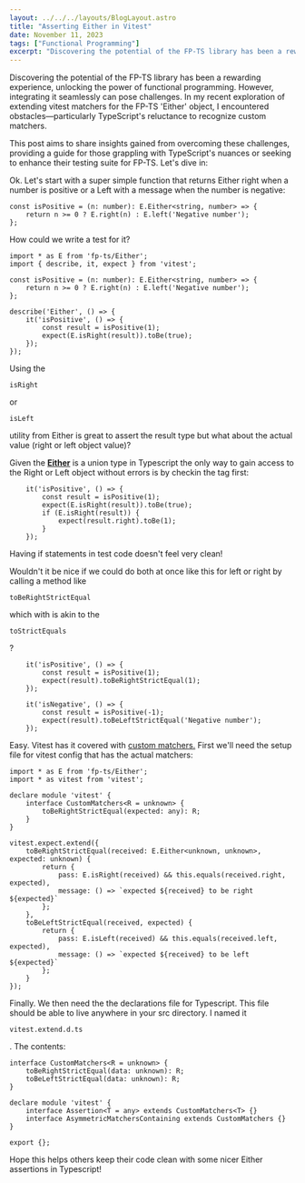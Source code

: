 ```yaml
---
layout: ../../../layouts/BlogLayout.astro
title: "Asserting Either in Vitest"
date: November 11, 2023
tags: ["Functional Programming"]
excerpt: "Discovering the potential of the FP-TS library has been a rewarding experience, unlocking the power of functional programming. However, integrating it seamle..."
---
```


Discovering the potential of the FP-TS library has been a rewarding experience, unlocking the power of functional programming. However, integrating it seamlessly can pose challenges. In my recent exploration of extending vitest matchers for the FP-TS 'Either' object, I encountered obstacles—particularly TypeScript's reluctance to recognize custom matchers.

This post aims to share insights gained from overcoming these challenges, providing a guide for those grappling with TypeScript's nuances or seeking to enhance their testing suite for FP-TS. Let's dive in:

Ok. Let's start with a super simple function that returns Either right when a number is positive or a Left with a message when the number is negative:

```
const isPositive = (n: number): E.Either<string, number> => {  
	return n >= 0 ? E.right(n) : E.left('Negative number');  
};
```

How could we write a test for it?

```
import * as E from 'fp-ts/Either';  
import { describe, it, expect } from 'vitest';  
  
const isPositive = (n: number): E.Either<string, number> => {  
	return n >= 0 ? E.right(n) : E.left('Negative number');  
};  
  
describe('Either', () => {  
	it('isPositive', () => {  
		const result = isPositive(1);  
		expect(E.isRight(result)).toBe(true);  
	});  
});  

```

Using the 
```
isRight
```
 or 
```
isLeft
```
 utility from Either is great to assert the result type but what about the actual value (right or left object value)?

Given the **[Either](https://gcanti.github.io/fp-ts/modules/Either.ts.html)** is a union type in Typescript the only way to gain access to the Right or Left object without errors is by checkin the tag first:

```
	it('isPositive', () => {  
		const result = isPositive(1);  
		expect(E.isRight(result)).toBe(true);  
		if (E.isRight(result)) {  
			expect(result.right).toBe(1);  
		}  
	});
```

Having if statements in test code doesn't feel very clean!

Wouldn't it be nice if we could do both at once like this for left or right by calling a method like 
```
toBeRightStrictEqual
```
 which with is akin to the 
```
toStrictEquals
```
?

```
	it('isPositive', () => {  
		const result = isPositive(1);  
		expect(result).toBeRightStrictEqual(1);  
	});  
  
	it('isNegative', () => {  
		const result = isPositive(-1);  
		expect(result).toBeLeftStrictEqual('Negative number');  
	});
```

Easy. Vitest has it covered with [custom matchers.](https://vitest.dev/guide/extending-matchers) First we'll need the setup file for vitest config that has the actual matchers:

```
import * as E from 'fp-ts/Either';  
import * as vitest from 'vitest';  
  
declare module 'vitest' {  
	interface CustomMatchers<R = unknown> {  
		toBeRightStrictEqual(expected: any): R;  
	}  
}  
  
vitest.expect.extend({  
	toBeRightStrictEqual(received: E.Either<unknown, unknown>, expected: unknown) {  
		return {  
			pass: E.isRight(received) && this.equals(received.right, expected),  
			message: () => `expected ${received} to be right ${expected}`  
		};  
	},  
	toBeLeftStrictEqual(received, expected) {  
		return {  
			pass: E.isLeft(received) && this.equals(received.left, expected),  
			message: () => `expected ${received} to be left ${expected}`  
		};  
	}  
});  

```

Finally. We then need the the declarations file for Typescript. This file should be able to live anywhere in your src directory. I named it 
```
vitest.extend.d.ts
```
. The contents:

```
interface CustomMatchers<R = unknown> {  
	toBeRightStrictEqual(data: unknown): R;  
	toBeLeftStrictEqual(data: unknown): R;  
}  
  
declare module 'vitest' {  
	interface Assertion<T = any> extends CustomMatchers<T> {}  
	interface AsymmetricMatchersContaining extends CustomMatchers {}  
}  
  
export {};  

```

Hope this helps others keep their code clean with some nicer Either assertions in Typescript!